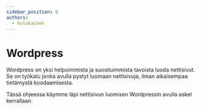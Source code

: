 ```yaml
---
sidebar_position: 0
authors:
  - hotakainen
---
```


# Wordpress

Wordpress on yksi helpoimmista ja suosituimmista tavoista luoda nettisivut. Se on työkalu jonka avulla pystyt luomaan nettisivuja, ilman aikaisempaa tietämystä koodaamisesta. 

Tässä ohjeessa käymme läpi nettisivun luomisen Wordpressin avulla askel kerrallaan.
